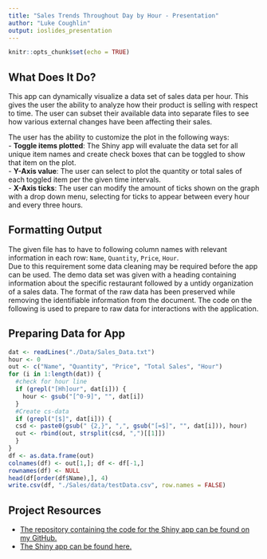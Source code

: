 ```yaml
---
title: "Sales Trends Throughout Day by Hour - Presentation"
author: "Luke Coughlin"
output: ioslides_presentation
---
```


```r
knitr::opts_chunk$set(echo = TRUE)
```

## What Does It Do?  
This app can dynamically visualize a data set of sales data per hour. This gives the user the ability to analyze how their product is selling with respect to time. The user can subset their available data into separate files to see how various external changes have been affecting their sales.  
  
The user has the ability to customize the plot in the following ways:  
- **Toggle items plotted**: The Shiny app will evaluate the data set for all unique item names and create check boxes that can be toggled to show that item on the plot.  
- **Y-Axis value**: The user can select to plot the quantity or total sales of each toggled item per the given time intervals.  
- **X-Axis ticks**: The user can modify the amount of ticks shown on the graph with a drop down menu, selecting for ticks to appear between every hour and every three hours.  

## Formatting Output  
The given file has to have to following column names with relevant information in each row: `Name`, `Quantity`, `Price`, `Hour`.  
Due to this requirement some data cleaning may be required before the app can be used. The demo data set was given with a heading containing information about the specific restaurant followed by a untidy organization of a sales data. The format of the raw data has been preserved while removing the identifiable information from the document. The code on the following is used to prepare to raw data for interactions with the application.

## Preparing Data for App {.smaller}  

```r
dat <- readLines("./Data/Sales_Data.txt")
hour <- 0
out <- c("Name", "Quantity", "Price", "Total Sales", "Hour")
for (i in 1:length(dat)) {
  #check for hour line
  if (grepl("[Hh]our", dat[i])) {
    hour <- gsub("[^0-9]", "", dat[i])
  }
  #Create cs-data
  if (grepl("[$]", dat[i])) {
  csd <- paste0(gsub(" {2,}", ",", gsub("[=$]", "", dat[i])), hour)
  out <- rbind(out, strsplit(csd, ",")[[1]])
  }
}
df <- as.data.frame(out)
colnames(df) <- out[1,]; df <- df[-1,]
rownames(df) <- NULL
head(df[order(df$Name),], 4)
write.csv(df, "./Sales/data/testData.csv", row.names = FALSE)
```


## Project Resources  
* [The repository containing the code for the Shiny app can be found on my GitHub.]()  
* [The Shiny app can be found here.]()  

